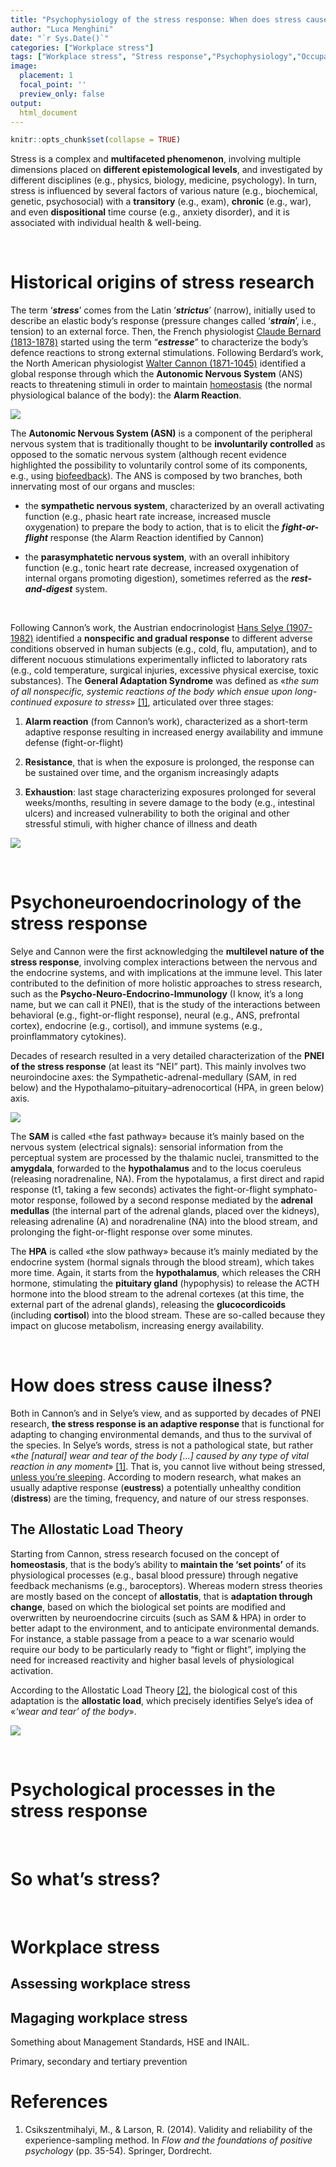 ```yaml
---
title: "Psychophysiology of the stress response: When does stress cause ilness?"
author: "Luca Menghini"
date: "`r Sys.Date()`"
categories: ["Workplace stress"]
tags: ["Workplace stress", "Stress response","Psychophysiology","Occupational health","Psychosocial hazards"]
image:
  placement: 1
  focal_point: ''
  preview_only: false
output: 
  html_document
---
```


```r
knitr::opts_chunk$set(collapse = TRUE)
```

Stress is a complex and **multifaceted phenomenon**, involving multiple dimensions placed on **different epistemological levels**, and investigated by different disciplines (e.g., physics, biology, medicine, psychology). In turn, stress is influenced by several factors of various nature (e.g., biochemical, genetic, psychosocial) with a **transitory** (e.g., exam), **chronic** (e.g., war), and even **dispositional** time course (e.g., anxiety disorder), and it is associated with individual health & well-being.

<br>

# Historical origins of stress research

The term '***stress***' comes from the Latin '***strictus***' (narrow), initially used to describe an elastic body's response (pressure changes called '***strain***', i.e., tension) to an external force. Then, the French physiologist [Claude Bernard (1813-1878)](https://en.wikipedia.org/wiki/Claude_Bernard) started using the term "***estresse***" to characterize the body’s defence reactions to strong external stimulations. Following Berdard's work, the North American physiologist [Walter Cannon (1871-1045)](https://en.wikipedia.org/wiki/Walter_Bradford_Cannon) identified a global response through which the **Autonomic Nervous System** (ANS) reacts to threatening stimuli in order to maintain [homeostasis](https://www.scientificamerican.com/article/what-is-homeostasis/) (the normal physiological balance of the body): the **Alarm Reaction**.

![](img/ans.PNG)

The **Autonomic Nervous System (ASN)** is a component of the peripheral nervous system that is traditionally thought to be **involuntarily controlled** as opposed to the somatic nervous system (although recent evidence highlighted the possibility to voluntarily control some of its components, e.g., using [biofeedback](https://dictionary.apa.org/biofeedback)). The ANS is composed by two branches, both innervating most of our organs and muscles: 

- the **sympathetic nervous system**, characterized by an overall activating function (e.g., phasic heart rate increase, increased muscle oxygenation) to prepare the body to action, that is to elicit the ***fight-or-flight*** response (the Alarm Reaction identified by Cannon)

- the **parasymphatetic nervous system**, with an overall inhibitory function (e.g., tonic heart rate decrease, increased oxygenation of internal organs promoting digestion), sometimes referred as the ***rest-and-digest*** system.

<br>

Following Cannon's work, the Austrian endocrinologist [Hans Selye (1907-1982)](https://en.wikipedia.org/wiki/Hans_Selye) identified a **nonspecific and gradual response** to different adverse conditions observed in human subjects (e.g., cold, flu, amputation), and to different nocuous stimulations experimentally inflicted to laboratory rats (e.g., cold temperature, surgical injuries, excessive physical exercise, toxic substances). The **General Adaptation Syndrome** was defined as «*the sum of all nonspecific, systemic reactions of the body which ensue upon long-continued exposure to stress*» [[1]](#references), articulated over three stages:

1. **Alarm reaction** (from Cannon's work), characterized as a short-term adaptive response resulting in increased energy availability and immune defense (fight-or-flight)

2. **Resistance**, that is when the exposure is prolonged, the response can be sustained over time, and the organism increasingly adapts

3. **Exhaustion**: last stage characterizing exposures prolonged for several weeks/months, resulting in severe damage to the body (e.g., intestinal ulcers) and increased vulnerability to both the original and other stressful stimuli, with higher chance of illness and death

![](img/gas.PNG)

<br>

# Psychoneuroendocrinology of the stress response

Selye and Cannon were the first acknowledging the **multilevel nature of the stress response**, involving complex interactions between the nervous and the endocrine systems, and with implications at the immune level. This later contributed to the definition of more holistic approaches to stress research, such as the **Psycho-Neuro-Endocrino-Immunology** (I know, it's a long name, but we can call it PNEI), that is the study of the interactions between behavioral (e.g., fight-or-flight response), neural (e.g., ANS, prefrontal cortex), endocrine (e.g., cortisol), and immune systems (e.g., proinflammatory cytokines).

Decades of research resulted in a very detailed characterization of the **PNEI of the stress response** (at least its "NEI" part). This mainly involves two neuroindocine axes: the Sympathetic-adrenal-medullary (SAM, in red below) and the Hypothalamo–pituitary–adrenocortical (HPA, in green below) axis. 

![](img/stressResponse.PNG)

The **SAM** is called «the fast pathway» because it's mainly based on the nervous system (electrical signals): sensorial information from the perceptual system are processed by the thalamic nuclei, transmitted to the **amygdala**, forwarded to the **hypothalamus** and to the locus coeruleus (releasing noradrenaline, NA). From the hypotalamus, a first direct and rapid response (t1, taking a few seconds) activates the fight-or-flight symphato-motor response, followed by a second response mediated by the **adrenal medullas** (the internal part of the adrenal glands, placed over the kidneys), releasing adrenaline (A) and noradrenaline (NA) into the blood stream, and prolonging the fight-or-flight response over some minutes.

The **HPA** is called «the slow pathway» because it's mainly mediated by the endocrine system (hormal signals through the blood stream), which takes more time. Again, it starts from the **hypothalamus**, which releases the CRH hormone, stimulating the **pituitary gland** (hypophysis) to release the ACTH hormone into the blood stream to the adrenal cortexes (at this time, the external part of the adrenal glands), releasing  the **glucocordicoids** (including **cortisol**) into the blood stream. These are so-called because they impact on glucose metabolism, increasing energy availability.

<br>

# How does stress cause ilness?

Both in Cannon's and in Selye's view, and as supported by decades of PNEI research, **the stress response is an adaptive response** that is functional for adapting to changing environmental demands, and thus to the survival of the species. In Selye's words, stress is not a pathological state, but rather «*the [natural] wear and tear of the body [...] caused by any type of vital reaction in any moment*» [[1]](#references). That is, you cannot live without being stressed, [unless you're sleeping](https://lucamenghini.netlify.app/psychophysiology-of-sleep-and-relationships-with-stress-and-job-stressors/). According to modern research, what makes an usually adaptive response (**eustress**) a potentially unhealthy condition (**distress**) are the timing, frequency, and nature of our stress responses.

## The Allostatic Load Theory

Starting from Cannon, stress research focused on the concept of **homeostasis**, that is the body’s ability to **maintain the ‘set points’** of its physiological processes (e.g., basal blood pressure) through negative feedback mechanisms (e.g., baroceptors). Whereas modern stress theories are mostly based on the concept of **allostatis**, that is **adaptation through change**, based on which the biological set points are modified and overwritten by neuroendocrine circuits (such as SAM & HPA) in order to better adapt to the environment, and to anticipate environmental demands. For instance, a stable passage from a peace to a war scenario would require our body to be particularly ready to "fight or flight", implying the need for increased reactivity and higher basal levels of physiological activation.

According to the Allostatic Load Theory [[2]](#references), the biological cost of this adaptation is the **allostatic load**, which precisely identifies Selye's idea of «*‘wear and tear’ of the body*».

![](img/al.PNG)

<br>

# Psychological processes in the stress response

<br>

# So what's stress?

<br>

# Workplace stress

## Assessing workplace stress

## Magaging workplace stress

Something about Management Standards, HSE and INAIL.

Primary, secondary and tertiary prevention

# References

1.  Csikszentmihalyi, M., & Larson, R. (2014). Validity and reliability of the experience-sampling method. In *Flow and the foundations of positive psychology* (pp. 35-54). Springer, Dordrecht.